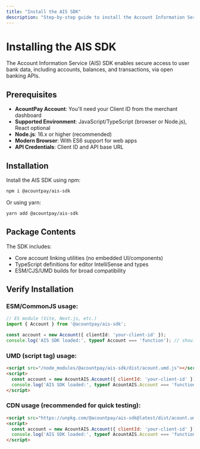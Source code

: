 ```yaml
---
title: "Install the AIS SDK"
description: "Step-by-step guide to install the Account Information Service (AIS) SDK."
---
```


# Installing the AIS SDK

The Account Information Service (AIS) SDK enables secure access to user bank data, including accounts, balances, and transactions, via open banking APIs.

## Prerequisites

- **AcountPay Account**: You'll need your Client ID from the merchant dashboard
- **Supported Environment**: JavaScript/TypeScript (browser or Node.js), React optional
- **Node.js**: 16.x or higher (recommended)
- **Modern Browser**: With ES6 support for web apps
- **API Credentials**: Client ID and API base URL

## Installation

Install the AIS SDK using npm:

```bash
npm i @acountpay/ais-sdk
```

Or using yarn:

```bash
yarn add @acountpay/ais-sdk
```

## Package Contents

The SDK includes:

- Core account linking utilities (no embedded UI/components)
- TypeScript definitions for editor IntelliSense and types
- ESM/CJS/UMD builds for broad compatibility

## Verify Installation

### ESM/CommonJS usage:

```typescript
// ES module (Vite, Next.js, etc.)
import { Account } from '@acountpay/ais-sdk';

const account = new Account({ clientId: 'your-client-id' });
console.log('AIS SDK loaded:', typeof Account === 'function'); // should be true
```

### UMD (script tag) usage:

```html
<script src="/node_modules/@acountpay/ais-sdk/dist/acount.umd.js"></script>
<script>
  const account = new AcountAIS.Account({ clientId: 'your-client-id' });
  console.log('AIS SDK loaded:', typeof AcountAIS.Account === 'function'); // should be true
</script>
```

### CDN usage (recommended for quick testing):

```html
<script src="https://unpkg.com/@acountpay/ais-sdk@latest/dist/acount.umd.js"></script>
<script>
  const account = new AcountAIS.Account({ clientId: 'your-client-id' });
  console.log('AIS SDK loaded:', typeof AcountAIS.Account === 'function'); // should be true
</script>
```
